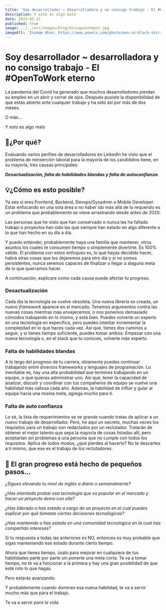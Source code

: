 ```yaml
---
title: 'Soy desarrollador ~ desarrolladora y no consigo trabajo - El #OpenToWork eterno'
description: Y esto es algo malo
date: 2022-05-21
published: true
image: ../../src/images/blog/dissapointment.jpg
imageAlt: 'Inzmam Khan: https://www.pexels.com/photo/man-in-black-shirt-and-gray-denim-pants-sitting-on-gray-padded-bench-1134204/'
---
```


# Soy desarrollador ~ desarrolladora y no consigo trabajo - El #OpenToWork eterno

La pandemia del Covid ha generado que muchos desarrolladores pierdan su empleo en un abrir y cerrar de ojos. Después pusiste la disponibilidad de que estás abierto ante cualquier trabajo y ha sido así por más de dos meses.

O más…

Y esto es algo malo

## 🤔¿Por qué?

Evaluando varios perfiles de desarrolladores en LinkedIn he visto que el problema de reinserción laboral para la mayoría de los candidatos­ tiene, en su mayoría, tres causas principales:

**_Desactualización, falta de habilidades blandas y falta de autoconfianza_**.

## 💡¿Cómo es esto posible?

Ya sea si eres Frontend, Backend, Devops/Sysadmin o Mobile Developer. Estar enfocando en una sola área o no haber ido más allá de lo requerido es un problema que probablemente se viene arrastrando desde antes de 2020.

Las personas que he visto que han conservado o nunca les ha faltado trabajo o proyectos han sido las que siempre han estado en algo diferente a lo que han hecho en su día a día.

Y puedo entender, probablemente haya una familia que mantener, otros asuntos los cuales te consumen tiempo o simplemente divertirte. Es 100% válido. El problema con estos enfoques es, lo que hayas decidido hacer, habrá otras cosas que los dejaremos para otro día y si no somos persistentes, nunca seremos capaces de finalizar o llegar a alaguna meta de lo que querramos hacer.

A continuación, explicare como cada causa puede afectar tu progreso.

### Desactualización

Cada día la tecnología se vuelve obsoleta. Una nueva librería es creada, un nuevo _framework_ aparece en el mercado. Tenemos argumentos contra las nuevas cosas mientras más envejecemos, o nos ponemos demasiado cómodos trabajando en lo mismo, y está bien. Puedes volverte un experto en una tecnología en específico, pero puedes intentar incrementar la complejidad en lo que haces cada vez. Así que, tienes dos caminos a seguir, y si tienes tiempo suficiente, puedes tomar ambos: Empezar con una nueva tecnología o, en el stack que tu conoces, volverte más experto.

### Falta de habilidades blandas

A lo largo del progreso de tu carrera, obiamente puedes continuar trabajando entre diversos frameworks y lenguajes de programación. Lo inevitable es, hay una alta probabilidad que termines trabajando en un equipo, o que quieras administrar uno. Así que, tener la capacidad de analizar, discutir y coordinar con tus compañeros de equipo se vuelve una habilidad más valiosa cada año. Además, la habilidad de influir y guiar al equipo hacia una misma meta, agrega mucho para ti.

### Falta de auto confianza

Lo sé, la lista de requerimientos se ve grande cuando tratas de aplicar a un nuevo trabajo de desarrollador. Pero, he aquí un secreto, muchas veces los requisitos para un trabajo son redactados por un reclutador. Tratarán de obtener el mejor talento que sepa la mayoría de cosas listadas allí, pero aceptarían sin problemas a una persona que no cumple con todos los requisitos. Aplica de todos modos, ¿qué pierdes al hacerlo? No te descartes a tí mismo, que ese es el trabajo de los reclutadores.

## 👟 El gran progreso está hecho de pequeños pasos...

_¿Sigues elevando tu nivel de inglés a diario o semanalmente?_

_¿Has intentado probar esa tecnología que es popular en el mercado y hacer un proyecto demo con ella?_

_¿Has liderado o has estado a cargo de un proyecto en el cual puedes explicar por qué tomaste ciertas decisiones tecnológicas?_

_¿Has mantenido o has estado en una comunidad tecnológica en la cual has compartido intereses?_

Si tu respuesta a todas las anteriores es NO, entonces es muy probable que sigas manteniendo ese estado durante cierto tiempo.

Ahora que tienes tiempo, úsalo para mejorar en cualquiera de tus habilidades parte por parte sin ponerte una meta corta. Te va a tomar tiempo, no te va a funcionar a la primera y hay una gran posibilidad de que esté roto lo que hagas.

Pero estarás avanzando.

Y probablemente cuando domines esa nueva habilidad, te va a servir mucho más que para el trabajo.

Te va a servir *para la vida.*
